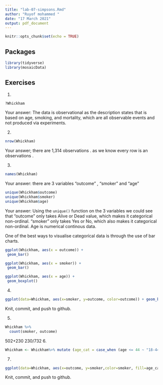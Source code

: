 ```yaml
---
title: "lab-07-simpsons.Rmd"
author: "Ruyof mohammed "
date: "17 March 2021"
output: pdf_document
---
```


```r
knitr::opts_chunk$set(echo = TRUE)
```

## Packages

```r
library(tidyverse) 
library(mosaicData)
```


## Exercises


1.  
```r
?Whickham
```
    
Your answer: The data is observational as the description states that is based on age, smoking, and mortality, which are all observable events and not produced via experiments.

2.  
```r
nrow(Whickham)
```

Your answer; there are 1,314 observations . as we know every row is an observations .

3.  

```r
names(Whickham)
```

Your answer:  there are 3 variables "outcome" , "smoker" and "age" 

```r
unique(Whickham$outcome)
unique(Whickham$smoker)
unique(Whickham$age)
```

Your answer: Using the `unique()` function on the 3 variables we could see that "outcome" only takes Alive or Dead value, which makes it categorical non-ordinal. "smoker" only takes Yes or No, which also makes it categorical non-ordinal. Age is numerical continous data.


One of the best ways to visualise categorícal data is through the use of bar charts.
```r
ggplot(Whickham, aes(x = outcome)) +
 geom_bar()
```


```r
ggplot(Whickham, aes(x = smoker)) +
 geom_bar()
```

```r
ggplot(Whickham, aes(x = age)) +
 geom_boxplot()
```


4. 

```r
ggplot(data=Whickham, aes(x=smoker, y=outcome, color=outcome)) + geom_bar(stat="identity")
```

Knit, commit, and push to github.

5. 

```r
Whickham %>%
  count(smoker, outcome)
```
502+230
 230/732
6.

```r
Whickham <- Whickham%>% mutate (age_cat = case_when (age <= 44 ~ "18-44", age > 44. & age <= 64 ~ "45-64", age > 64 ~ "65+"))
```

7. 

```r
ggplot(data=Whickham, aes(x=outcome, y=smoker,color=smoker, fill=age_cat)) + geom_bar(stat="identity") +facet_wrap(~age_cat)
```

Knit, commit, and push to github.